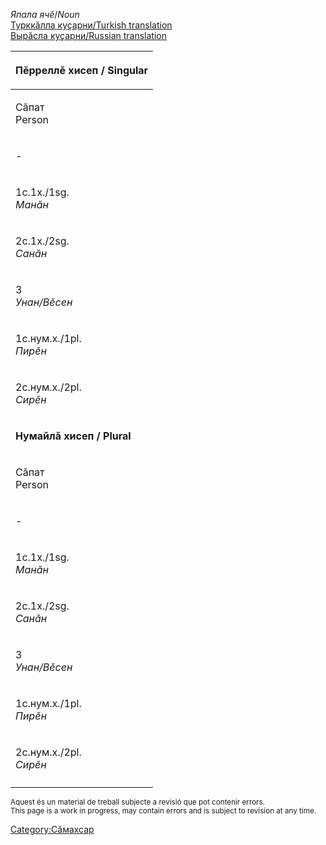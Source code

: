 

''Япала ячӗ''/''Noun''<br/>
[http://ilazki.thinkgeek.co.uk/~spectre/txuvaix/cv-tr/index.php?q=меню Турккӑлла куҫарни/Turkish translation]<br/>
[http://samah.chv.su/cgi-bin/s.cgi?a=s&word=меню Вырӑсла куҫарни/Russian translation]

{|class=wikitable
|-
!colspan=9|'''Пӗрреллӗ хисеп / Singular'''
|-
!  Сӑпат<br/>Person  !!  Тӗп<br/>Absolutive<br/>''Кам/Мӗн?''  !!  Камӑнлӑх<br/>Genitive<br/>''Камӑн/Мӗнӗн?''  !!  Пару<br/>Dative<br/>''Кама/Мӗне?''  !!  Вырӑн<br/>Locative<br/>''Камра/Мӗнре?''  !!  Туху<br/>Ablative<br/>''Камран/Мӗнрен?''  !!  Пӗрлелӗх<br/>Instrumental<br/>''Кампа/Мӗнпе?''  !!  Ҫуклӑх<br/>Privative<br/>''Камсӑр/Мӗнсӗр?''  !!  Пирке<br/>Final<br/>''Камшӑн/Мӗншӗн?''
|-
| - || меню || меню·н || меню·на || меню·ра || меню·ран || меню·па || меню·сӑр || меню·шӑн
|-
| 1c.1х./1sg.<br/>''Мaнӑн'' || меню·м || меню·м·ӑн || меню·м·а || меню·м·ра || меню·м·ран || меню·м·па || меню·м·сӑр || меню·м·шӑн 
|-
| 2c.1х./2sg.<br/>''Санӑн'' || мен·ю || мен·ю·н || мен·ю·н·а || мен·ю·нта || мен·ю·нтан || мен·ю·па || мен·ю·сӑр || мен·ю·шӑн 
|-
| 3<br/>''Унан/Вӗсен'' || меню·вӗ || меню·вӗ·н || меню·вӗ·не || меню·вӗ·нче || меню·вӗ·нчен || меню·вӗ·пе || меню·вӗ·сӗр || меню·вӗ·шӗн
|-
| 1c.нум.х./1pl.<br/>''Пирӗн'' || меню·м·ӑр || меню·м·ӑр·ӑн || меню·м·ӑр·а || меню·м·ӑр·та || меню·м·ӑр·тан || меню·м·ӑр·па || меню·м·ӑр·сӑр || меню·м·ӑр·шӑн 
|-
| 2c.нум.х./2pl.<br/>''Сирӗн'' || мень·ăр || мень·ăр·ӑн || мень·ăр·а || мень·ăр·та || мень·ăр·тан || мень·ăр·па || мень·ăр·сӑр || мень·ăр·шӑн 
|-
!colspan=9|'''Нумайлӑ хисеп / Plural'''
|-
!  Сӑпат<br/>Person  !!  Тӗп<br/>Absolutive<br/>''Кам/Мӗн?''  !!  Камӑнлӑх<br/>Genitive<br/>''Камӑн/Мӗнӗн?''  !!  Пару<br/>Dative<br/>''Кама/Мӗне?''  !!  Вырӑн<br/>Locative<br/>''Камра/Мӗнре?''  !!  Туху<br/>Ablative<br/>''Камран/Мӗнрен?''  !!  Пӗрлелӗх<br/>Instrumental<br/>''Кампа/Мӗнпе?''  !!  Ҫуклӑх<br/>Privative<br/>''Камсӑр/Мӗнсӗр?''  !!  Пирке<br/>Final<br/>''Камшӑр/Мӗншӗн?''
|-
| - || меню·сем || меню·се·н || меню·сен·е || меню·сен·че || меню·сен·чен || меню·сем·пе || меню·сем·сӗр || меню·сем·шӗн
|-
| 1c.1х./1sg.<br/>''Мaнӑн'' || меню·м·сем || меню·м·се·н || меню·м·сен·е || меню·м·сен·че || меню·м·сен·чен || меню·м·сем·пе || меню·м·сем·сӗр || меню·м·сем·шӗн 
|-
| 2c.1х./2sg.<br/>''Санӑн'' || мен·ю·сем || мен·ю·се·н || мен·ю·сен·е || мен·ю·сен·че || мен·ю·сен·чен || мен·ю·сем·пе || мен·ю·сем·сӗр || мен·ю·сем·шӗн 
|-
| 3<br/>''Унан/Вӗсен'' || меню·вӗ·сем || меню·вӗ·се·н || меню·вӗ·сен·е || меню·вӗ·сен·че || меню·вӗ·сен·чен || меню·вӗ·сем·пе || меню·вӗ·сем·сӗр || меню·вӗ·сем·шӗн
|-
| 1c.нум.х./1pl.<br/>''Пирӗн'' || меню·м·ӑр·сем || меню·м·ӑр·се·н || меню·м·ӑр·сен·е || меню·м·ӑр·сен·че || меню·м·ӑр·сен·чен || меню·м·ӑр·сем·пе || меню·м·ӑр·сем·сӗр || меню·м·ӑр·сем·шӗн 
|-
| 2c.нум.х./2pl.<br/>''Сирӗн'' || мень·ăр·сем || мень·ăр·се·н || мень·ăр·сен·е || мень·ăр·сен·че || мень·ăр·сен·чен || мень·ăр·сем·пе || мень·ăр·сем·сӗр || мень·ăр·сем·шӗн 
|-
|}

<small>
Aquest és un material de treball subjecte a revisió que pot contenir errors.<br/>
This page is a work in progress, may contain errors and is subject to revision at any time. 
</small>

[[Category:Сӑмахсар]]